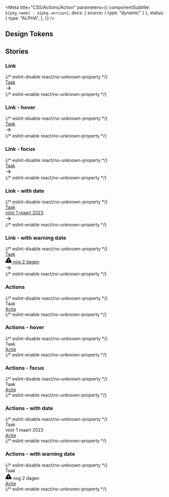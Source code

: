 

<Meta
  title="CSS/Actions/Action"
  parameters={{
    componentSubtitle: `${pkg.name} - ${pkg.version}`,
    docs: { source: { type: "dynamic" } },
    status: {
      type: "ALPHA",
    },
  }}
/>

<Description markdown={readme} />

## Design Tokens

<DesignTokenDocBlock categoryName="Action" viewType="table" />

## Stories

### Link

<Canvas>
  {/* eslint-disable react/no-unknown-property */}
  <Story name="Link">
    <a href="#example" class="denhaag-action denhaag-action--link">
      <div class="denhaag-action__title">Taak</div>
      <div class="denhaag-action__details">
        <div class="denhaag-action__actions">
          <svg
            class="denhaag-action__link-icon"
            xmlns="http://www.w3.org/2000/svg"
            width="20"
            height="21"
            viewBox="0 0 20 21"
            fill="none"
          >
            <path
              d="M10.2438 4.9107C10.5692 4.58527 11.0968 4.58527 11.4223 4.9107L16.4223 9.9107C16.5785 10.067 16.6663 10.2789 16.6663 10.5C16.6663 10.721 16.5785 10.9329 16.4223 11.0892L11.4223 16.0892C11.0968 16.4147 10.5692 16.4147 10.2438 16.0892C9.91831 15.7638 9.91832 15.2361 10.2438 14.9107L13.8212 11.3333L4.16634 11.3333C3.7061 11.3333 3.33301 10.9602 3.33301 10.5C3.33301 10.0397 3.7061 9.66663 4.16634 9.66663L13.8212 9.66663L10.2438 6.08921C9.91831 5.76378 9.91831 5.23614 10.2438 4.9107Z"
              fill="currentColor"
            />
          </svg>
        </div>
      </div>
    </a>
  </Story>
  {/* eslint-enable react/no-unknown-property */}
</Canvas>

### Link - hover

<Canvas>
  {/* eslint-disable react/no-unknown-property */}
  <Story name="Link - hover">
    <a href="#example" class="denhaag-action denhaag-action--link denhaag-action--hover">
      <div class="denhaag-action__title">Taak</div>
      <div class="denhaag-action__details">
        <div class="denhaag-action__actions">
          <svg
            class="denhaag-action__link-icon"
            xmlns="http://www.w3.org/2000/svg"
            width="20"
            height="21"
            viewBox="0 0 20 21"
            fill="none"
          >
            <path
              d="M10.2438 4.9107C10.5692 4.58527 11.0968 4.58527 11.4223 4.9107L16.4223 9.9107C16.5785 10.067 16.6663 10.2789 16.6663 10.5C16.6663 10.721 16.5785 10.9329 16.4223 11.0892L11.4223 16.0892C11.0968 16.4147 10.5692 16.4147 10.2438 16.0892C9.91831 15.7638 9.91832 15.2361 10.2438 14.9107L13.8212 11.3333L4.16634 11.3333C3.7061 11.3333 3.33301 10.9602 3.33301 10.5C3.33301 10.0397 3.7061 9.66663 4.16634 9.66663L13.8212 9.66663L10.2438 6.08921C9.91831 5.76378 9.91831 5.23614 10.2438 4.9107Z"
              fill="currentColor"
            />
          </svg>
        </div>
      </div>
    </a>
  </Story>
  {/* eslint-enable react/no-unknown-property */}
</Canvas>

### Link - focus

<Canvas>
  {/* eslint-disable react/no-unknown-property */}
  <Story name="Link - focus">
    <a href="#example" class="denhaag-action denhaag-action--link denhaag-action--focus">
      <div class="denhaag-action__title">Taak</div>
      <div class="denhaag-action__details">
        <div class="denhaag-action__actions">
          <svg
            class="denhaag-action__link-icon"
            xmlns="http://www.w3.org/2000/svg"
            width="20"
            height="21"
            viewBox="0 0 20 21"
            fill="none"
          >
            <path
              d="M10.2438 4.9107C10.5692 4.58527 11.0968 4.58527 11.4223 4.9107L16.4223 9.9107C16.5785 10.067 16.6663 10.2789 16.6663 10.5C16.6663 10.721 16.5785 10.9329 16.4223 11.0892L11.4223 16.0892C11.0968 16.4147 10.5692 16.4147 10.2438 16.0892C9.91831 15.7638 9.91832 15.2361 10.2438 14.9107L13.8212 11.3333L4.16634 11.3333C3.7061 11.3333 3.33301 10.9602 3.33301 10.5C3.33301 10.0397 3.7061 9.66663 4.16634 9.66663L13.8212 9.66663L10.2438 6.08921C9.91831 5.76378 9.91831 5.23614 10.2438 4.9107Z"
              fill="currentColor"
            />
          </svg>
        </div>
      </div>
    </a>
  </Story>
  {/* eslint-enable react/no-unknown-property */}
</Canvas>

### Link - with date

<Canvas>
  {/* eslint-disable react/no-unknown-property */}
  <Story name="Link - with date">
    <a href="#example" class="denhaag-action denhaag-action--link">
      <div class="denhaag-action__title">Taak</div>
      <div class="denhaag-action__details">
        <div class="denhaag-action__date">
          <span>vóór 1 maart 2023</span>
        </div>
        <div class="denhaag-action__actions">
          <svg
            class="denhaag-action__link-icon"
            xmlns="http://www.w3.org/2000/svg"
            width="20"
            height="21"
            viewBox="0 0 20 21"
            fill="none"
          >
            <path
              d="M10.2438 4.9107C10.5692 4.58527 11.0968 4.58527 11.4223 4.9107L16.4223 9.9107C16.5785 10.067 16.6663 10.2789 16.6663 10.5C16.6663 10.721 16.5785 10.9329 16.4223 11.0892L11.4223 16.0892C11.0968 16.4147 10.5692 16.4147 10.2438 16.0892C9.91831 15.7638 9.91832 15.2361 10.2438 14.9107L13.8212 11.3333L4.16634 11.3333C3.7061 11.3333 3.33301 10.9602 3.33301 10.5C3.33301 10.0397 3.7061 9.66663 4.16634 9.66663L13.8212 9.66663L10.2438 6.08921C9.91831 5.76378 9.91831 5.23614 10.2438 4.9107Z"
              fill="currentColor"
            />
          </svg>
        </div>
      </div>
    </a>
  </Story>
  {/* eslint-enable react/no-unknown-property */}
</Canvas>

### Link - with warning date

<Canvas>
  {/* eslint-disable react/no-unknown-property */}
  <Story name="Link - with warning date">
    <a href="#example" class="denhaag-action denhaag-action--link">
      <div class="denhaag-action__title">Taak</div>
      <div class="denhaag-action__details">
        <div class="denhaag-action__date denhaag-action__date--warning">
          <svg
            class="denhaag-action__warning-icon"
            xmlns="http://www.w3.org/2000/svg"
            width="20"
            height="21"
            viewBox="0 0 20 21"
            fill="none"
          >
            <g clip-path="url(#clip0_35868_30297)">
              <path
                d="M8.57465 3.71672L1.51632 15.5C1.37079 15.7521 1.29379 16.0378 1.29298 16.3288C1.29216 16.6198 1.36756 16.906 1.51167 17.1588C1.65579 17.4116 1.86359 17.6223 2.11441 17.7699C2.36523 17.9175 2.65032 17.9969 2.94132 18H17.058C17.349 17.9969 17.6341 17.9175 17.8849 17.7699C18.1357 17.6223 18.3435 17.4116 18.4876 17.1588C18.6317 16.906 18.7071 16.6198 18.7063 16.3288C18.7055 16.0378 18.6285 15.7521 18.483 15.5L11.4247 3.71672C11.2761 3.4718 11.0669 3.26931 10.8173 3.12879C10.5677 2.98826 10.2861 2.91443 9.99965 2.91443C9.71321 2.91443 9.43159 2.98826 9.18199 3.12879C8.93238 3.26931 8.72321 3.4718 8.57465 3.71672Z"
                fill="currentColor"
                stroke="currentColor"
                stroke-width="2"
                stroke-linecap="round"
                stroke-linejoin="round"
              />
              <path
                d="M10 14.6666H10.0083"
                stroke="white"
                stroke-width="2"
                stroke-linecap="round"
                stroke-linejoin="round"
              />
              <path d="M10 8V11.3333" stroke="white" stroke-width="2" stroke-linecap="round" stroke-linejoin="round" />
            </g>
            <defs>
              <clipPath id="clip0_35868_30297">
                <rect width="20" height="20" fill="white" transform="translate(0 0.5)" />
              </clipPath>
            </defs>
          </svg>
          <span>nog 2 dagen</span>
        </div>
        <div class="denhaag-action__actions">
          <svg
            class="denhaag-action__link-icon"
            xmlns="http://www.w3.org/2000/svg"
            width="20"
            height="21"
            viewBox="0 0 20 21"
            fill="none"
          >
            <path
              d="M10.2438 4.9107C10.5692 4.58527 11.0968 4.58527 11.4223 4.9107L16.4223 9.9107C16.5785 10.067 16.6663 10.2789 16.6663 10.5C16.6663 10.721 16.5785 10.9329 16.4223 11.0892L11.4223 16.0892C11.0968 16.4147 10.5692 16.4147 10.2438 16.0892C9.91831 15.7638 9.91832 15.2361 10.2438 14.9107L13.8212 11.3333L4.16634 11.3333C3.7061 11.3333 3.33301 10.9602 3.33301 10.5C3.33301 10.0397 3.7061 9.66663 4.16634 9.66663L13.8212 9.66663L10.2438 6.08921C9.91831 5.76378 9.91831 5.23614 10.2438 4.9107Z"
              fill="currentColor"
            />
          </svg>
        </div>
      </div>
    </a>
  </Story>
  {/* eslint-enable react/no-unknown-property */}
</Canvas>

### Actions

<Canvas>
  {/* eslint-disable react/no-unknown-property */}
  <Story name="Actions">
    <div class="denhaag-action">
      <div class="denhaag-action__title">Taak</div>
      <div class="denhaag-action__details">
        <div class="denhaag-action__actions">
          <a href="#example" class="denhaag-button">
            Actie
          </a>
        </div>
      </div>
    </div>
  </Story>
  {/* eslint-enable react/no-unknown-property */}
</Canvas>

### Actions - hover

<Canvas>
  {/* eslint-disable react/no-unknown-property */}
  <Story name="Actions - hover">
    <div class="denhaag-action">
      <div class="denhaag-action__title">Taak</div>
      <div class="denhaag-action__details">
        <div class="denhaag-action__actions">
          <a href="#example" class="denhaag-button denhaag-button--hover">
            Actie
          </a>
        </div>
      </div>
    </div>
  </Story>
  {/* eslint-enable react/no-unknown-property */}
</Canvas>

### Actions - focus

<Canvas>
  {/* eslint-disable react/no-unknown-property */}
  <Story name="Actions - focus">
    <div class="denhaag-action">
      <div class="denhaag-action__title">Taak</div>
      <div class="denhaag-action__details">
        <div class="denhaag-action__actions">
          <a href="#example" class="denhaag-button denhaag-button--focus">
            Actie
          </a>
        </div>
      </div>
    </div>
  </Story>
  {/* eslint-enable react/no-unknown-property */}
</Canvas>

### Actions - with date

<Canvas>
  {/* eslint-disable react/no-unknown-property */}
  <Story name="Actions - with date">
    <div class="denhaag-action">
      <div class="denhaag-action__title">Taak</div>
      <div class="denhaag-action__details">
        <div class="denhaag-action__date">
          <span>vóór 1 maart 2023</span>
        </div>
        <div class="denhaag-action__actions">
          <a href="#example" class="denhaag-button">
            Actie
          </a>
        </div>
      </div>
    </div>
  </Story>
  {/* eslint-enable react/no-unknown-property */}
</Canvas>

### Actions - with warning date

<Canvas>
  {/* eslint-disable react/no-unknown-property */}
  <Story name="Actions - with warning date">
    <div class="denhaag-action">
      <div class="denhaag-action__title">Taak</div>
      <div class="denhaag-action__details">
        <div class="denhaag-action__date denhaag-action__date--warning">
          <svg
            class="denhaag-action__warning-icon"
            xmlns="http://www.w3.org/2000/svg"
            width="20"
            height="21"
            viewBox="0 0 20 21"
            fill="none"
          >
            <g clip-path="url(#clip0_35868_30297)">
              <path
                d="M8.57465 3.71672L1.51632 15.5C1.37079 15.7521 1.29379 16.0378 1.29298 16.3288C1.29216 16.6198 1.36756 16.906 1.51167 17.1588C1.65579 17.4116 1.86359 17.6223 2.11441 17.7699C2.36523 17.9175 2.65032 17.9969 2.94132 18H17.058C17.349 17.9969 17.6341 17.9175 17.8849 17.7699C18.1357 17.6223 18.3435 17.4116 18.4876 17.1588C18.6317 16.906 18.7071 16.6198 18.7063 16.3288C18.7055 16.0378 18.6285 15.7521 18.483 15.5L11.4247 3.71672C11.2761 3.4718 11.0669 3.26931 10.8173 3.12879C10.5677 2.98826 10.2861 2.91443 9.99965 2.91443C9.71321 2.91443 9.43159 2.98826 9.18199 3.12879C8.93238 3.26931 8.72321 3.4718 8.57465 3.71672Z"
                fill="currentColor"
                stroke="currentColor"
                stroke-width="2"
                stroke-linecap="round"
                stroke-linejoin="round"
              />
              <path
                d="M10 14.6666H10.0083"
                stroke="white"
                stroke-width="2"
                stroke-linecap="round"
                stroke-linejoin="round"
              />
              <path d="M10 8V11.3333" stroke="white" stroke-width="2" stroke-linecap="round" stroke-linejoin="round" />
            </g>
            <defs>
              <clipPath id="clip0_35868_30297">
                <rect width="20" height="20" fill="white" transform="translate(0 0.5)" />
              </clipPath>
            </defs>
          </svg>
          <span>nog 2 dagen</span>
        </div>
        <div class="denhaag-action__actions">
          <a href="#example" class="denhaag-button">
            Actie
          </a>
        </div>
      </div>
    </div>
  </Story>
  {/* eslint-enable react/no-unknown-property */}
</Canvas>
